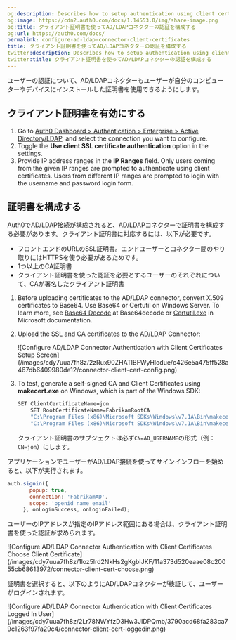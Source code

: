 ```yaml
---
og:description: Describes how to setup authentication using client certificates.
og:image: https://cdn2.auth0.com/docs/1.14553.0/img/share-image.png
og:title: クライアント証明書を使ってAD/LDAPコネクターの認証を構成する
og:url: https://auth0.com/docs/
permalink: configure-ad-ldap-connector-client-certificates
title: クライアント証明書を使ってAD/LDAPコネクターの認証を構成する
twitter:description: Describes how to setup authentication using client certificates.
twitter:title: クライアント証明書を使ってAD/LDAPコネクターの認証を構成する
---
```


ユーザーの認証について、AD/LDAPコネクターもユーザーが自分のコンピューターやデバイスにインストールした証明書を使用できるようにします。

## クライアント証明書を有効にする

1. Go to [Auth0 Dashboard > Authentication > Enterprise > Active Directory/LDAP](https://manage.auth0.com/#/connections/enterprise/ad), and select the connection you want to configure.
2. Toggle the **Use client SSL certificate authentication** option in the settings.
3. Provide IP address ranges in the **IP Ranges** field. Only users coming from the given IP ranges are prompted to authenticate using client certificates. Users from different IP ranges are prompted to login with the username and password login form.

## 証明書を構成する

Auth0でAD/LDAP接続が構成されると、AD/LDAPコネクターで証明書を構成する必要があります。クライアント証明書に対応するには、以下が必要です。

* フロントエンドのURLのSSL証明書。エンドユーザーとコネクター間のやり取りにはHTTPSを使う必要があるためです。
* 1つ以上のCA証明書
* クライアント証明書を使った認証を必要とするユーザーのそれぞれについて、CAが署名したクライアント証明書

1. Before uploading certificates to the AD/LDAP connector, convert X.509 certificates to Base64. Use Base64 or Certutil on Windows Server. To learn more, see [Base64 Decode](https://www.base64decode.org/) at Base64decode or [Certutil.exe](https://docs.microsoft.com/en-us/windows-server/administration/windows-commands/certutil#BKMK_encode) in Microsoft documentation.
2. Upload the SSL and CA certificates to the AD/LDAP Connector:

   <Frame>![Configure AD/LDAP Connector Authentication with Client Certificates Setup Screen](/images/cdy7uua7fh8z/2zRux90ZHATIBFWyHlodue/c426e5a475ff528a467db6409980de12/connector-client-cert-config.png)</Frame>
3. To test, generate a self-signed CA and Client Certificates using **makecert.exe** on Windows, which is part of the Windows SDK:

   ```bash lines
   SET ClientCertificateName=jon
       SET RootCertificateName=FabrikamRootCA
       "C:\Program Files (x86)\Microsoft SDKs\Windows\v7.1A\Bin\makecert.exe" -sky exchange -r -n "CN=%RootCertificateName%" -pe -a sha1 -len 2048 -ss My "%RootCertificateName%.cer"
       "C:\Program Files (x86)\Microsoft SDKs\Windows\v7.1A\Bin\makecert.exe" -n "CN=%ClientCertificateName%" -pe -sky exchange -m 96 -ss My -in "%RootCertificateName%" -is my -a sha1
   ```


   

   

   クライアント証明書のサブジェクトは必ず`CN=AD_USERNAME`の形式（例：`CN=jon`）にします。

アプリケーションでユーザーがAD/LDAP接続を使ってサインインフローを始めると、以下が実行されます。

```js lines
auth.signin({
       popup: true,
       connection: 'FabrikamAD',
       scope: 'openid name email'
     }, onLoginSuccess, onLoginFailed);
```






ユーザーのIPアドレスが指定のIPアドレス範囲にある場合は、クライアント証明書を使った認証が求められます。

<Frame>![Configure AD/LDAP Connector Authentication with Client Certificates Choose Client Certificate](/images/cdy7uua7fh8z/1loz5lrd2NkHs2gKgbIJKF/11a373d520eaae08c20055cb68613972/connector-client-cert-choose.png)</Frame>

証明書を選択すると、以下のようにAD/LDAPコネクターが検証して、ユーザーがログインされます。

<Frame>![Configure AD/LDAP Connector Authentication with Client Certificates Logged In User](/images/cdy7uua7fh8z/2Lr78NWYfzD3Hw3JIDPQmb/3790acd68fa283ca79c1263f97fa29c4/connector-client-cert-loggedin.png)</Frame>